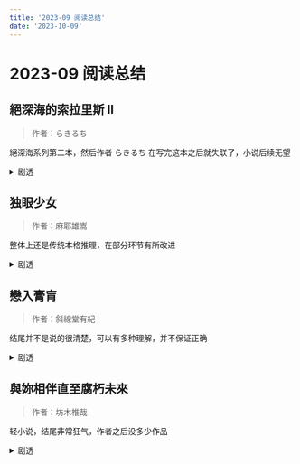 ```yaml
---
title: '2023-09 阅读总结'
date: '2023-10-09'
---
```


# 2023-09 阅读总结

## 絕深海的索拉里斯 II

> 作者：らきるち

絕深海系列第二本，然后作者 らきるち 在写完这本之后就失联了，小说后续无望

<details>
  <summary>剧透</summary>

借助第一本的结尾，让人以为主角团全灭，实际上全员存活，敌人看到的影像是主角的能力
</details>

## 独眼少女

> 作者：麻耶雄嵩

整体上还是传统本格推理，在部分环节有所改进

<details>
  <summary>剧透</summary>

根据时间分为两个部分：

- 前半部是男主想自杀但遇见了侦探女主，然后放弃自杀并协助女主破案，结尾女主跑路，男主自杀但失败
- 男主失忆在几十年后记忆复苏，被告知女主去世，回到当年的村庄结果碰到女主女儿，也遇到和当年杀人手法类似的案件，于是协助破案

结尾发现女主没有死，并且前半女主的推理是假的，凶手就是女主，女二是男主的女儿
</details>

## 戀入膏肓

> 作者：斜線堂有紀

结尾并不是说的很清楚，可以有多种理解，并不保证正确

<details>
  <summary>剧透</summary>

女主是一个完美的人，男主喜欢女主并和女主之间有一种类似白夜行男女主的关系

- 小时候男主被霸凌，橡皮会不见（后续有提到这点），女主想办法杀掉了霸凌女主的同学
- 高中后，女主同时运营着自杀游戏，唆使青少年自杀

女主快被警察发现是自杀游戏的主谋，男主想要保护女主，但女主却意外被杀。男主在警察面前不愿意承认女主是主谋，但是女警察告诉男主实际上他是被女主操控了的替罪羊，女主本意是让男主顶罪然后自己逃之夭夭。而男主认为女主并没有操控他的理由是发现女主身上有当年他丢失的橡皮，他认为是因为女主相信都市传说所以拿了心爱的人的橡皮。

结尾没有明说警察和男主谁的结论是真相
</details>

## 與妳相伴直至腐朽未來

> 作者：坊木椎哉

轻小说，结尾非常狂气，作者之后没多少作品

<details>
  <summary>剧透</summary>

设定是有活着的死人叫做未死者，意识还在，但会慢慢腐烂，最后还是会死

镇上有妓女连续被杀，男主发现凶手是清理尸体的同伙，女主设套被凶手杀死后变成了僵尸，女主在腐烂前不断画自己变成尸体的自画像，最后男主带着女主的左手，杀了自己父亲，离开了小镇

</details>
